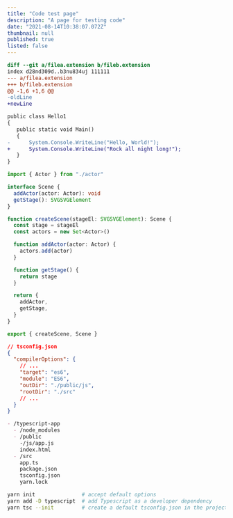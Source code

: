 ```yaml
---
title: "Code test page"
description: "A page for testing code"
date: "2021-08-14T10:38:07.072Z"
thumbnail: null
published: true
listed: false
---
```


```diff
diff --git a/filea.extension b/fileb.extension
index d28nd309d..b3nu834uj 111111
--- a/filea.extension
+++ b/fileb.extension
@@ -1,6 +1,6 @@
-oldLine
+newLine
```

```diff
public class Hello1
{
   public static void Main()
   {
-      System.Console.WriteLine("Hello, World!");
+      System.Console.WriteLine("Rock all night long!");
   }
}
```

```typescript
import { Actor } from "./actor"

interface Scene {
  addActor(actor: Actor): void
  getStage(): SVGSVGElement
}

function createScene(stageEl: SVGSVGElement): Scene {
  const stage = stageEl
  const actors = new Set<Actor>()

  function addActor(actor: Actor) {
    actors.add(actor)
  }

  function getStage() {
    return stage
  }

  return {
    addActor,
    getStage,
  }
}

export { createScene, Scene }
```

```json
// tsconfig.json
{
  "compilerOptions": {
    // ...
    "target": "es6",
    "module": "ES6",
    "outDir": "./public/js",
    "rootDir": "./src"
    // ...
  }
}
```

```md
- /typescript-app
  - /node_modules
  - /public
    -/js/app.js
    index.html
  - /src
    app.ts
    package.json
    tsconfig.json
    yarn.lock
```

```bash
yarn init               # accept default options
yarn add -D typescript  # add Typescript as a developer dependency
yarn tsc --init         # create a default tsconfig.json in the project directory
```
